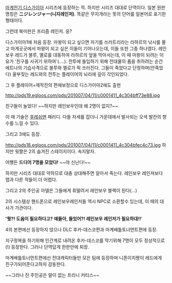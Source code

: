 [[마계전기 디스가이아]] 시리즈에 등장하는 적. 하지만 시리즈 대대로 단역이다.
일본 원판 명칭은 '''ニジレンジャー(니지레인저)'''. 똑같은 무지개라는 뜻의 단어를 일본어로 표기한 형태이다.

그런데 북미판은 프리즘 레인저. 응?

디스가이아1에 처음 등장. 마왕이 되고 싶으면 자기를 쓰러트리라는 라하르의 낚시를 물고 마계곳곳에서 마왕이 되고 싶은 이들이 기어나오는데, 이들 또한 그중 하나였다. 레인보우 레드가 블루, 옐로를 대동하여 라하르의 앞을 막아서는데, 이 때 마왕이 되려는 이유가 '친구를 사귀기 위하여'(....). 전투에 돌입하기 위해 전대물의 폼을 취하려는 순간 에트나의 기습사격으로 블루와 옐로가 픽 쓰러진다. 그들이 죽었다고 단정하며(안죽었다) 울부짖는 레드와의 전투는 플레이어의 뇌리에 깊이 각인되었다.

그 후 플레이어+제작진의 편애보정으로 디스가이아2에도 출현


http://pds19.egloos.com/pds/201007/04/11/c0001411_4c304bff73e88.jpg


친구들이 늘었다! ~~하지만 레인보우인데 왜 2명이 없지?~~

이 때 기술은 [[후레쉬맨]] 패러디. 다들 자세를 잡더니 가운데에서 발사되는 오색 발칸의 향수를 느낄 수 있다.




그리고 3에도 등장. 


http://pds18.egloos.com/pds/201007/04/11/c0001411_4c304bfec4c73.jpg
하지만 윗짤은 2의 숨겨진 스테이지이다. 속지말자.

어쨌든 '''드디어 7명을 모았다!''' ~~야 신난다!~~

하지만 시리즈 대대로 약하므로 대충 상대해주면 알아서 죽는다. 레인보우 레인져보다 맵과 다른 적들이 더 어렵다.

그리고 2의 주인공 아델은 그들에게 휘말려서 레인보우 블랙이 된다(...)

2의 시스템상 핸드폰으로 레인보우레인저들 역시 NPC로 소환할수 있는데, 이 때의 대사가 가관이다.

''''뭣?! 도움이 필요하다고? 얘들아, 들었어?! 레인보우 레인저가 필요하대!!''''






4의 본편에선 등장하지 않으나 DLC 후카-데스코편과 마계배틀토너먼트편에 등장.


지구정복을 하기위해 인간계로 내려온 후카-데스코를 막기위해 7명이 모두 정상적으로(!) 등장한다. 그러나 단역답게 한판만에 퇴장.



마계배틀토너먼트편에선 전대캐릭터들만 모은 팀에 등장하며 니폰이치짱이 레드에게 친구가되어준다고하자 감동한다.

~~그러나 진 주인공은 말이 없는 프리니 커티스~~
